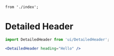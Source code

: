 	from './index';

<Meta
	title="Interface/Detailed Header"
	component={DetailedHeader}
/>

# Detailed Header

```jsx
import DetailedHeader from 'ui/DetailedHeader';

<DetailedHeader heading="Hello" />
```

<Canvas>
	<Story name="DetailedHeader">
		<DetailedHeader
			prefix="Mr"
			heading="Text McName"
		/>
	</Story>
</Canvas>

<ArgsTable of={DetailedHeader} />
